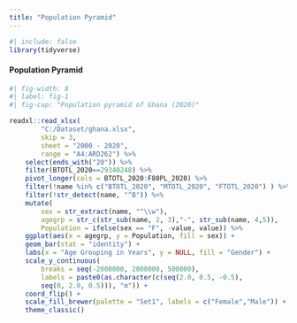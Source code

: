 ```yaml
---
title: "Population Pyramid"
---
```


```r
#| include: false
library(tidyverse)
```

#### Population Pyramid

```r
#| fig-width: 8
#| label: fig-1
#| fig-cap: "Population pyramid of Ghana (2020)"

readxl::read_xlsx(
        "C:/Dataset/ghana.xlsx",
        skip = 3, 
        sheet = "2000 - 2020", 
        range = "A4:ARD262") %>% 
    select(ends_with("20")) %>% 
    filter(BTOTL_2020==29340248) %>% 
    pivot_longer(cols = BTOTL_2020:F80PL_2020) %>% 
    filter(!name %in% c("BTOTL_2020", "MTOTL_2020", "FTOTL_2020") ) %>% 
    filter(!str_detect(name, "^B")) %>% 
    mutate(
        sex = str_extract(name, "^\\w"),
        agegrp = str_c(str_sub(name, 2, 3),"-", str_sub(name, 4,5)),
        Population = ifelse(sex == "F", -value, value)) %>% 
    ggplot(aes(x = agegrp, y = Population, fill = sex)) + 
    geom_bar(stat = "identity") + 
    labs(x = "Age Grouping in Years", y = NULL, fill = "Gender") +
    scale_y_continuous(
        breaks = seq(-2000000, 2000000, 500000), 
        labels = paste0(as.character(c(seq(2.0, 0.5, -0.5), 
        seq(0, 2.0, 0.5))), "m")) + 
    coord_flip() +
    scale_fill_brewer(palette = "Set1", labels = c("Female","Male")) + 
    theme_classic()
```
